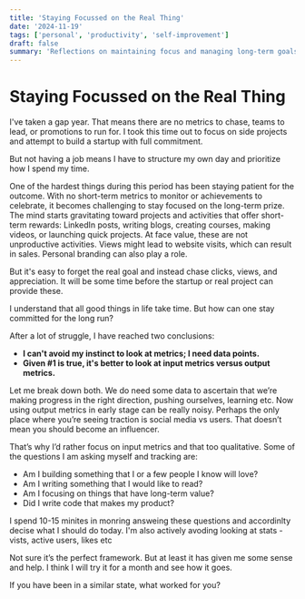 ```yaml
---
title: 'Staying Focussed on the Real Thing'
date: '2024-11-19'
tags: ['personal', 'productivity', 'self-improvement']
draft: false
summary: 'Reflections on maintaining focus and managing long-term goals without immediate metrics.'
---
```


# Staying Focussed on the Real Thing

I've taken a gap year. That means there are no metrics to chase, teams to lead, or promotions to run for. I took this time out to focus on side projects and attempt to build a startup with full commitment.

But not having a job means I have to structure my own day and prioritize how I spend my time.

One of the hardest things during this period has been staying patient for the outcome. With no short-term metrics to monitor or achievements to celebrate, it becomes challenging to stay focused on the long-term prize. The mind starts gravitating toward projects and activities that offer short-term rewards: LinkedIn posts, writing blogs, creating courses, making videos, or launching quick projects. At face value, these are not unproductive activities. Views might lead to website visits, which can result in sales. Personal branding can also play a role.

But it's easy to forget the real goal and instead chase clicks, views, and appreciation. It will be some time before the startup or real project can provide these.

I understand that all good things in life take time. But how can one stay committed for the long run?

After a lot of struggle, I have reached two conclusions:

- **I can't avoid my instinct to look at metrics; I need data points.**
- **Given #1 is true, it's better to look at input metrics versus output metrics.**

Let me break down both. We do need some data to ascertain that we’re making progress in the right direction, pushing ourselves, learning etc. Now using output metrics in early stage can be really noisy. Perhaps the only place where you’re seeing traction is social media vs users. That doesn’t mean you should become an influencer.

That’s why I’d rather focus on input metrics and that too qualitative. Some of the questions I am asking myself and tracking are:

- Am I building something that I or a few people I know will love?
- Am I writing something that I would like to read?
- Am I focusing on things that have long-term value?
- Did I write code that makes my product?

I spend 10-15 minites in monring answeing these questions and accordinlty decise what I should do today. I'm also actively avoding looking at stats - vists, active users, likes etc

Not sure it’s the perfect framework. But at least it has given me some sense and help. I think I will try it for a month and see how it goes.

If you have been in a similar state, what worked for you?
